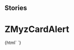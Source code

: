 
## Stories

<Meta title="Myz/MyzCard/ZMyzCardAlert" component="z-myz-card-alert" />

# ZMyzCardAlert

<Preview>
  <Story name="z-myz-card-alert">
    {html` <z-myz-card-alert
      actiontext="${text("actiontext", "Annulla")}"
      contenttext="${text(
        "contenttext",
        "Libro aggiunto ai miei libri preferiti"
      )}"
      iconName="${text("iconName", "checkmark-circle")}"
      type="${text("type", "add")}"
    ></z-myz-card-alert>`}
  </Story>
</Preview>

<Props of="z-myz-card-alert" />
